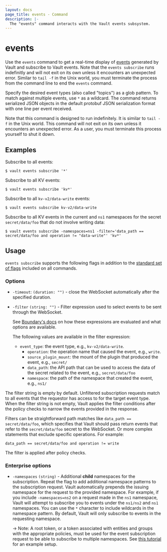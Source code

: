 ```yaml
---
layout: docs
page_title: events - Command
description: |-
  The "events" command interacts with the Vault events subsystem.
---
```


# events

Use the `events` command to get a real-time display of
[events](/vault/docs/concepts/events) generated by Vault and subscribe to Vault
events. Note that the `events subscribe` runs indefinitly and will not exit on
its own unless it encounters an unexpected error. Similar to `tail -f` in the
Unix world, you must terminate the process from the command line to end the
`events` command.

Specify the desired event types (also called "topics") as a glob pattern. To match
against multiple events, use `*` as a wildcard. The command returns serialized
JSON objects in the default protobuf JSON serialization format with one line per
event received.

Note that this command is designed to run indefinitely. It is similar to
`tail -f` in the Unix world. This command will not exit on its own unless it
encounters an unexpected error. As a user, you must terminate this process
yourself to shut it down.

## Examples

Subscribe to all events:

```shell-session
$ vault events subscribe '*'
```

Subscribe to all KV events:

```shell-session
$ vault events subscribe 'kv*'
```

Subscribe to all `kv-v2/data-write` events:

```shell-session
$ vault events subscribe kv-v2/data-write
```

Subscribe to all KV events in the current and `ns1` namespaces for the secret `secret/data/foo` that do not involve writing data:

```shell-session
$ vault events subscribe -namespaces=ns1 -filter='data_path == secret/data/foo and operation != "data-write"' 'kv*'
```

## Usage

`events subscribe` supports the following flags in addition to the [standard set of
flags](/vault/docs/commands) included on all commands.

### Options

- `-timeout`: `(duration: "")` - close the WebSocket automatically after the
  specified duration.

- `-filter` `(string: "")` - Filter expression used to select events to be sent
  through the WebSocket.

  See [Boundary's docs](/boundary/docs/concepts/filtering) on how these
  expressions are evaluated and what options are available.

  The following values are available in the filter expression:
  - `event_type`: the event type, e.g., `kv-v2/data-write`.
	- `operation`: the operation name that caused the event, e.g., `write`.
	- `source_plugin_mount`: the mount of the plugin that produced the event,
    e.g., `secret/`
	- `data_path`: the API path that can be used to access the data of the secret related to the event, e.g., `secret/data/foo`
	- `namespace`: the path of the namespace that created the event, e.g., `ns1/`

The filter string is empty by default. Unfiltered subscription requests match to
all events that the requestor has access to for the target event type. When the
filter string is not empty, Vault applies the filter conditions after the policy
checks to narrow the events provided in the response.

Filters can be straightforward path matches like `data_path == secret/data/foo`,
which specifies that Vault should pass return events that refer to the
`secret/data/foo` secret to the WebSocket. Or more complex statements that
exclude specific operations. For example:
  ```
  data_path == secret/data/foo and operation != write
  ```

  The filter is applied after policy checks.

### Enterprise options

<EnterpriseAlert product="vault" />

- `-namespaces` `(string)` - Additional **child** namespaces for the
  subscription. Repeat the flag to add additional namespace patterns to the
  subscription request. Vault automatically prepends the issuing namespace for
  the request to the provided namespace. For example, if you include
  `-namespaces=ns2` on a request made in the `ns1` namespace, Vault will attempt
  to subscribe you to events under the `ns1/ns2` and `ns1` namespaces. You can
  use the `*` character to include wildcards in the namespace pattern. By
  default, Vault will only subscribe to events in the requesting namespace.

  -> Note: A root token, or a token associated with entities and groups with
     the appropriate policies, must be used for the event subscription
     request to be able to subscribe to multiple namespaces. See
     [this tutorial](/vault/tutorials/enterprise/namespaces) for an example
     setup.
